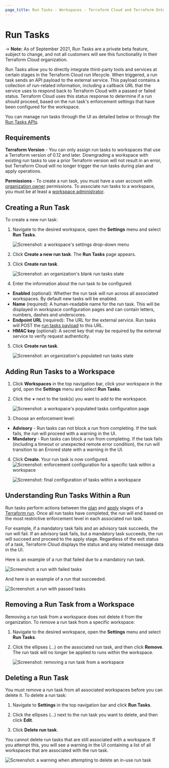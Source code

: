 ```yaml
---
page_title: Run Tasks - Workspaces - Terraform Cloud and Terraform Enterprise
---
```


# Run Tasks

-> **Note:** As of September 2021, Run Tasks are a private beta feature, subject to change, and not all customers will see this functionality in their Terraform Cloud organization.

Run Tasks allow you to directly integrate third-party tools and services at certain stages in the Terraform Cloud run lifecycle. When triggered, a run task sends an API payload to the external service. This payload contains a collection of run-related information, including a callback URL that the service uses to respond back to Terraform Cloud with a passed or failed status. Terraform Cloud uses this status response to determine if a run should proceed, based on the run task's enforcement settings that have been configured for the workspace.

You can manage run tasks through the UI as detailed below or through the [Run Tasks APIs](/cloud-docs/api-docs/run-tasks).

## Requirements

**Terraform Version** - You can only assign run tasks to workspaces that use a Terraform version of 0.12 and later. Downgrading a workspace with existing run tasks to use a prior Terraform version will not result in an error, but Terraform Cloud will no longer trigger the run tasks during plan and apply operations.

**Permissions** - To create a run task, you must have a user account with [organization owner](/cloud-docs/users-teams-organizations/permissions#organization-owners) permissions. To associate run tasks to a workspace, you must be at least a [workspace administrator](/cloud-docs/users-teams-organizations/permissions#workspace-admins).

## Creating a Run Task

To create a new run task:

1. Navigate to the desired workspace, open the **Settings** menu and select **Run Tasks**.

   ![Screenshot: a workspace's settings drop-down menu](/img/docs/run-tasks-workspace-settings.png)

1. Click **Create a new run task**. The **Run Tasks** page appears.

1. Click **Create run task**.

   ![Screenshot: an organization's blank run tasks state](/img/docs/run-tasks-empty-run-tasks.png)

1. Enter the information about the run task to be configured:

- **Enabled** (optional): Whether the run task will run across all associated workspaces. By default new tasks will be enabled.
- **Name** (required): A human-readable name for the run task. This will be displayed in workspace configuration pages and can contain letters, numbers, dashes and underscores.
- **Endpoint URL** (required): The URL for the external service. Run tasks will POST the [run tasks payload](/cloud-docs/integrations/run-tasks/#integration-details) to this URL.
- **HMAC key** (optional): A secret key that may be required by the external service to verify request authenticity.

5. Click **Create run task**.

   ![Screenshot: an organization's populated run tasks state](/img/docs/run-tasks-run-tasks-populated.png)

## Adding Run Tasks to a Workspace

1. Click **Workspaces** in the top navigation bar, click your workspace in the grid, open the **Settings** menu and select **Run Tasks**.

1. Click the **+** next to the task(s) you want to add to the workspace.

   ![Screenshot: a workspace's populated tasks configuration page](/img/docs/run-tasks-workspace-run-tasks-populated.png)

1. Choose an enforcement level:

- **Advisory**  - Run tasks can not block a run from completing. If the task fails, the run will proceed with a warning in the UI.
- **Mandatory** - Run tasks can block a run from completing. If the task fails (including a timeout or unexpected remote error condition), the run will transition to an Errored state with a warning in the UI.

4. Click **Create**. Your run task is now configured.
   ![Screenshot: enforcement configuration for a specific task within a workspace](/img/docs/run-tasks-add-to-workspace.png)

   ![Screenshot: final configuration of tasks within a workspace](/img/docs/run-tasks-final-workspace-configuration.png)

## Understanding Run Tasks Within a Run

Run tasks perform actions between the [plan](/cloud-docs/run/states#2-the-plan-stage) and [apply](/cloud-docs/run/states#6-the-apply-stage) stages of a [Terraform run](/cloud-docs/run). Once all run tasks have completed, the run will end based on the most restrictive enforcement level in each associated run task.

For example, if a mandatory task fails and an advisory task succeeds, the run will fail. If an advisory task fails, but a mandatory task succeeds, the run will succeed and proceed to the apply stage. Regardless of the exit status of a task, Terraform Cloud displays the status and any related message data in the UI.

Here is an example of a run that failed due to a mandatory run task.

![Screenshot: a run with failed tasks](/img/docs/run-tasks-run-failed.png)

And here is an example of a run that succeeded.

![Screenshot: a run with passed tasks](/img/docs/run-tasks-run-success.png)

## Removing a Run Task from a Workspace

Removing a run task from a workspace does not delete it from the organization. To remove a run task from a specific workspace:

1. Navigate to the desired workspace, open the **Settings** menu and select **Run Tasks**.

1. Click the ellipses (...) on the associated run task, and then click **Remove**. The run task will no longer be applied to runs within the workspace.

   ![Screenshot: removing a run task from a workspace](/img/docs/run-tasks-workspace-remove.png)

## Deleting a Run Task

You must remove a run task from all associated workspaces before you can delete it. To delete a run task:

1. Navigate to **Settings** in the top navigation bar and click **Run Tasks**.

1. Click the ellipses (...) next to the run task you want to delete, and then click **Edit**.

1. Click **Delete run task**.

You cannot delete run tasks that are still associated with a workspace. If you attempt this, you will see a warning in the UI containing a list of all workspaces that are associated with the run task.

![Screenshot: a warning when attempting to delete an in-use run task](/img/docs/run-tasks-delete-run-task-warning.png)
